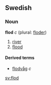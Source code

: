 ==Swedish==
===Noun===
'''flod''' ''c'' (plural: [[floder]])

# [[river]]
# [[flood]]

====Derived terms====
*[[flodvåg]] ''c''

[[sv:flod]]
